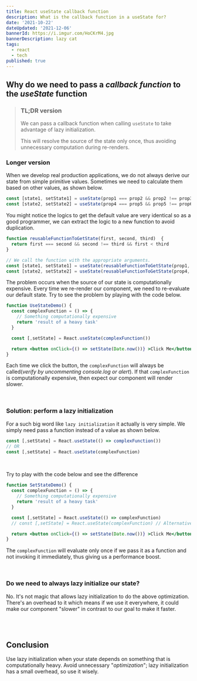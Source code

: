 ```yaml
---
title: React useState callback function
description: What is the callback function in a useState for?
date: '2021-10-22'
dateUpdated: '2021-12-06'
bannerId: https://i.imgur.com/HoCKrM4.jpg
bannerDescription: lazy cat
tags:
  - react
  - tech
published: true
---
```


## Why do we need to pass a _callback function_ to the _useState_ function

> ### TL;DR version
>
> We can pass a callback function when calling `useState` to take advantage of lazy initialization.
>
> This will resolve the source of the state only once, thus avoiding unnecessary computation during re-renders.


### Longer version

When we develop real production applications, we do not always derive our state from simple primitive values.
Sometimes we need to calculate them based on other values, as shown below.

```jsx
const [state1, setState1] = useState(prop1 === prop2 && prop2 !== prop3 && prop1 < prop3)
const [state2, setState2] = useState(prop4 === prop5 && prop5 !== prop6 && prop4 < prop6)
```

You might notice the logics to get the default value are very identical so as a good programmer,
we can extract the logic to a new function to avoid duplication.
```jsx
function reusableFunctionToGetState(first, second, third)  {
  return first === second && second !== third && first < third
}

// We call the function with the appropriate arguments. 
const [state1, setState1] = useState(reusableFunctionToGetState(prop1, prop2, prop3));
const [state2, setState2] = useState(reusableFunctionToGetState(prop4, prop5, prop6));
```

The problem occurs when the source of our state is computationally expensive.
Every time we re-render our component, we need to re-evaluate our default state.
Try to see the problem by playing with the code below.

```jsx codePenID=RwZOrdJ
function UseStateDemo() {
  const complexFunction = () => {
    // Something computationally expensive
    return 'result of a heavy task'
  }

  const [,setState] = React.useState(complexFunction())

  return <button onClick={() => setState(Date.now())} >Click Me</button>
}
```

Each time we click the button, the `complexFunction` will always be called(_verify by uncommenting console.log or alert_).
If that `complexFunction` is computationally expensive, then expect our component will render slower.

<br />

### Solution: perform a lazy initialization

For a such big word like `lazy initialization` it actually is very simple.
We simply need pass a function instead of a value as shown below.
```jsx
const [,setState] = React.useState(() => complexFunction())
// OR
const [,setState] = React.useState(complexFunction)
```

<br />

Try to play with the code below and see the difference
```jsx codePenID=zYdXrXo
function SetStateDemo() {
  const complexFunction = () => {
    // Something computationally expensive
    return 'result of a heavy task'
  }

  const [,setState] = React.useState(() => complexFunction)
  // const [,setState] = React.useState(complexFunction) // Alternatively

  return <button onClick={() => setState(Date.now())} >Click Me</button>
}
```

The `complexFunction` will evaluate only once if we pass it as a function
and not invoking it immediately, thus giving us a performance boost.

<br />

### Do we need to always lazy initialize our state?
No. It's not magic that allows lazy initialization to do the above optimization.
There's an overhead to it which means if we use it everywhere,
it could make our component "slower" in contrast to our goal to make it faster.

<br />
<br />

## Conclusion
Use lazy initialization when your state depends on something that is computationally heavy.
Avoid unnecessary "_optimization_"; lazy initialization has a small overhead, so use it wisely.
